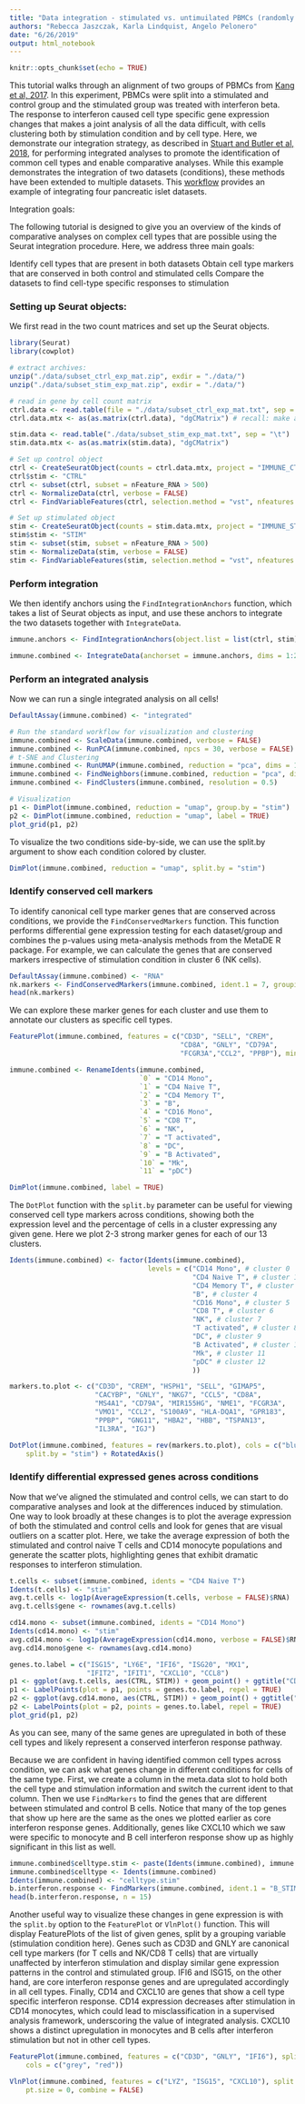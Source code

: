 ```yaml
---
title: "Data integration - stimulated vs. untimuilated PBMCs (randomly subsetted data)"
authors: "Rebecca Jaszczak, Karla Lindquist, Angelo Pelonero"
date: "6/26/2019"
output: html_notebook
---
```


```r
knitr::opts_chunk$set(echo = TRUE)
```

This tutorial walks through an alignment of two groups of PBMCs from [Kang et al, 2017](https://www.nature.com/articles/nbt.4042). In this experiment, PBMCs were split into a stimulated and control group and the stimulated group was treated with interferon beta. The response to interferon caused cell type specific gene expression changes that makes a joint analysis of all the data difficult, with cells clustering both by stimulation condition and by cell type. Here, we demonstrate our integration strategy, as described in [Stuart and Butler et al, 2018](https://www.biorxiv.org/content/10.1101/460147v1), for performing integrated analyses to promote the identification of common cell types and enable comparative analyses. While this example demonstrates the integration of two datasets (conditions), these methods have been extended to multiple datasets. This [workflow](http://www.satijalab.org/seurat/v3.0/pancreas_integration_label_transfer.html) provides an example of integrating four pancreatic islet datasets.

Integration goals:

The following tutorial is designed to give you an overview of the kinds of comparative analyses on complex cell types that are possible using the Seurat integration procedure. Here, we address three main goals:

Identify cell types that are present in both datasets
Obtain cell type markers that are conserved in both control and stimulated cells
Compare the datasets to find cell-type specific responses to stimulation

### Setting up Seurat objects:

We first read in the two count matrices and set up the Seurat objects.
```r
library(Seurat)
library(cowplot)

# extract archives:
unzip("./data/subset_ctrl_exp_mat.zip", exdir = "./data/")
unzip("./data/subset_stim_exp_mat.zip", exdir = "./data/")

# read in gene by cell count matrix
ctrl.data <- read.table(file = "./data/subset_ctrl_exp_mat.txt", sep = "\t")
ctrl.data.mtx <- as(as.matrix(ctrl.data), "dgCMatrix") # recall: make a sparse matrix of ctrl.data dataframe to make creating a Seurat object easier

stim.data <- read.table("./data/subset_stim_exp_mat.txt", sep = "\t")
stim.data.mtx <- as(as.matrix(stim.data), "dgCMatrix") 

```

```r
# Set up control object
ctrl <- CreateSeuratObject(counts = ctrl.data.mtx, project = "IMMUNE_CTRL", min.cells = 5)
ctrl$stim <- "CTRL"
ctrl <- subset(ctrl, subset = nFeature_RNA > 500)
ctrl <- NormalizeData(ctrl, verbose = FALSE)
ctrl <- FindVariableFeatures(ctrl, selection.method = "vst", nfeatures = 2000)

# Set up stimulated object
stim <- CreateSeuratObject(counts = stim.data.mtx, project = "IMMUNE_STIM", min.cells = 5)
stim$stim <- "STIM"
stim <- subset(stim, subset = nFeature_RNA > 500)
stim <- NormalizeData(stim, verbose = FALSE)
stim <- FindVariableFeatures(stim, selection.method = "vst", nfeatures = 2000)
```

### Perform integration

We then identify anchors using the `FindIntegrationAnchors` function, which takes a list of Seurat objects as input, and use these anchors to integrate the two datasets together with `IntegrateData`.

```r
immune.anchors <- FindIntegrationAnchors(object.list = list(ctrl, stim), dims = 1:20)
```

```r
immune.combined <- IntegrateData(anchorset = immune.anchors, dims = 1:20)
```

### Perform an integrated analysis

Now we can run a single integrated analysis on all cells!

```r
DefaultAssay(immune.combined) <- "integrated"

# Run the standard workflow for visualization and clustering
immune.combined <- ScaleData(immune.combined, verbose = FALSE)
immune.combined <- RunPCA(immune.combined, npcs = 30, verbose = FALSE)
# t-SNE and Clustering
immune.combined <- RunUMAP(immune.combined, reduction = "pca", dims = 1:20)
immune.combined <- FindNeighbors(immune.combined, reduction = "pca", dims = 1:20)
immune.combined <- FindClusters(immune.combined, resolution = 0.5)
```

```r
# Visualization
p1 <- DimPlot(immune.combined, reduction = "umap", group.by = "stim")
p2 <- DimPlot(immune.combined, reduction = "umap", label = TRUE)
plot_grid(p1, p2)
```

To visualize the two conditions side-by-side, we can use the split.by argument to show each condition colored by cluster.

```r
DimPlot(immune.combined, reduction = "umap", split.by = "stim")
```

### Identify conserved cell markers

To identify canonical cell type marker genes that are conserved across conditions, we provide the `FindConservedMarkers` function. This function performs differential gene expression testing for each dataset/group and combines the p-values using meta-analysis methods from the MetaDE R package. For example, we can calculate the genes that are conserved markers irrespective of stimulation condition in cluster 6 (NK cells).

```r
DefaultAssay(immune.combined) <- "RNA"
nk.markers <- FindConservedMarkers(immune.combined, ident.1 = 7, grouping.var = "stim", verbose = FALSE)
head(nk.markers)
```

We can explore these marker genes for each cluster and use them to annotate our clusters as specific cell types.

```r
FeaturePlot(immune.combined, features = c("CD3D", "SELL", "CREM",
                                          "CD8A", "GNLY", "CD79A",
                                          "FCGR3A","CCL2", "PPBP"), min.cutoff = "q9")
```

```r
immune.combined <- RenameIdents(immune.combined, 
                                `0` = "CD14 Mono", 
                                `1` = "CD4 Naive T", 
                                `2` = "CD4 Memory T", 
                                `3` = "B", 
                                `4` = "CD16 Mono", 
                                `5` = "CD8 T", 
                                `6` = "NK", 
                                `7` = "T activated", 
                                `8` = "DC", 
                                `9` = "B Activated", 
                                `10` = "Mk", 
                                `11` = "pDC")

DimPlot(immune.combined, label = TRUE)
```

The `DotPlot` function with the `split.by` parameter can be useful for viewing conserved cell type markers across conditions, showing both the expression level and the percentage of cells in a cluster expressing any given gene. Here we plot 2-3 strong marker genes for each of our 13 clusters.


```r
Idents(immune.combined) <- factor(Idents(immune.combined), 
                                  levels = c("CD14 Mono", # cluster 0
                                             "CD4 Naive T", # cluster 1
                                             "CD4 Memory T", # cluster 3
                                             "B", # cluster 4
                                             "CD16 Mono", # cluster 5
                                             "CD8 T", # cluster 6
                                             "NK", # cluster 7
                                             "T activated", # cluster 8
                                             "DC", # cluster 9
                                             "B Activated", # cluster 10
                                             "Mk", # cluster 11
                                             "pDC" # cluster 12
                                             ))

markers.to.plot <- c("CD3D", "CREM", "HSPH1", "SELL", "GIMAP5",
                     "CACYBP", "GNLY", "NKG7", "CCL5", "CD8A",
                     "MS4A1", "CD79A", "MIR155HG", "NME1", "FCGR3A",
                     "VMO1", "CCL2", "S100A9", "HLA-DQA1", "GPR183",
                     "PPBP", "GNG11", "HBA2", "HBB", "TSPAN13",
                     "IL3RA", "IGJ")

DotPlot(immune.combined, features = rev(markers.to.plot), cols = c("blue", "red"), dot.scale = 8, 
    split.by = "stim") + RotatedAxis()
```

### Identify differential expressed genes across conditions

Now that we’ve aligned the stimulated and control cells, we can start to do comparative analyses and look at the differences induced by stimulation. One way to look broadly at these changes is to plot the average expression of both the stimulated and control cells and look for genes that are visual outliers on a scatter plot. Here, we take the average expression of both the stimulated and control naive T cells and CD14 monocyte populations and generate the scatter plots, highlighting genes that exhibit dramatic responses to interferon stimulation.

```r
t.cells <- subset(immune.combined, idents = "CD4 Naive T")
Idents(t.cells) <- "stim"
avg.t.cells <- log1p(AverageExpression(t.cells, verbose = FALSE)$RNA)
avg.t.cells$gene <- rownames(avg.t.cells)

cd14.mono <- subset(immune.combined, idents = "CD14 Mono")
Idents(cd14.mono) <- "stim"
avg.cd14.mono <- log1p(AverageExpression(cd14.mono, verbose = FALSE)$RNA)
avg.cd14.mono$gene <- rownames(avg.cd14.mono)

genes.to.label = c("ISG15", "LY6E", "IFI6", "ISG20", "MX1",
                   "IFIT2", "IFIT1", "CXCL10", "CCL8")
p1 <- ggplot(avg.t.cells, aes(CTRL, STIM)) + geom_point() + ggtitle("CD4 Naive T Cells")
p1 <- LabelPoints(plot = p1, points = genes.to.label, repel = TRUE)
p2 <- ggplot(avg.cd14.mono, aes(CTRL, STIM)) + geom_point() + ggtitle("CD14 Monocytes")
p2 <- LabelPoints(plot = p2, points = genes.to.label, repel = TRUE)
plot_grid(p1, p2)
```

As you can see, many of the same genes are upregulated in both of these cell types and likely represent a conserved interferon response pathway.

Because we are confident in having identified common cell types across condition, we can ask what genes change in different conditions for cells of the same type. First, we create a column in the meta.data slot to hold both the cell type and stimulation information and switch the current ident to that column. Then we use `FindMarkers` to find the genes that are different between stimulated and control B cells. Notice that many of the top genes that show up here are the same as the ones we plotted earlier as core interferon response genes. Additionally, genes like CXCL10 which we saw were specific to monocyte and B cell interferon response show up as highly significant in this list as well.

```r
immune.combined$celltype.stim <- paste(Idents(immune.combined), immune.combined$stim, sep = "_")
immune.combined$celltype <- Idents(immune.combined)
Idents(immune.combined) <- "celltype.stim"
b.interferon.response <- FindMarkers(immune.combined, ident.1 = "B_STIM", ident.2 = "B_CTRL", verbose = FALSE)
head(b.interferon.response, n = 15)
```

Another useful way to visualize these changes in gene expression is with the `split.by` option to the `FeaturePlot` or `VlnPlot()` function. This will display FeaturePlots of the list of given genes, split by a grouping variable (stimulation condition here). Genes such as CD3D and GNLY are canonical cell type markers (for T cells and NK/CD8 T cells) that are virtually unaffected by interferon stimulation and display similar gene expression patterns in the control and stimulated group. IFI6 and ISG15, on the other hand, are core interferon response genes and are upregulated accordingly in all cell types. Finally, CD14 and CXCL10 are genes that show a cell type specific interferon response. CD14 expression decreases after stimulation in CD14 monocytes, which could lead to misclassification in a supervised analysis framework, underscoring the value of integrated analysis. CXCL10 shows a distinct upregulation in monocytes and B cells after interferon stimulation but not in other cell types.

```r
FeaturePlot(immune.combined, features = c("CD3D", "GNLY", "IFI6"), split.by = "stim", max.cutoff = 3, 
    cols = c("grey", "red"))
```

```r
VlnPlot(immune.combined, features = c("LYZ", "ISG15", "CXCL10"), split.by = "stim", group.by = "celltype", 
    pt.size = 0, combine = FALSE)
```


